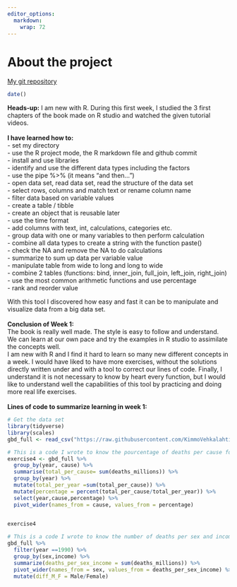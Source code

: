 ```yaml
---
editor_options: 
  markdown: 
    wrap: 72
---
```


# About the project

[My git repository](https://github.com/margot-dbz/IODS-project)

```r
date()
```

**Heads-up:** I am new with R. During this first week, I studied the 3
first chapters of the book made on R studio and watched the given
tutorial videos.\
\
**I have learned how to:**\
- set my directory\
- use the R project mode, the R markdown file and github commit\
- install and use libraries\
- identify and use the different data types including the factors \
- use the pipe %\>% (it means "and then...") \
- open data set, read data set, read the structure of the data set \
- select rows, columns and match text or rename column name\
- filter data based on variable values\
- create a table / tibble \
- create an object that is reusable later\
- use the time format\
- add columns with text, int, calculations, categories etc.\
- group data with one or many variables to then perform calculation\
- combine all data types to create a string with the function paste()\
- check the NA and remove the NA to do calculations \
- summarize to sum up data per variable value\
- manipulate table from wide to long and long to wide\
- combine 2 tables (functions: bind, inner_join, full_join, left_join,
right_join)\
- use the most common arithmetic functions and use percentage\
- rank and reorder value

With this tool I discovered how easy and fast it can be to manipulate
and visualize data from a big data set.\
\
**Conclusion of Week 1:\
**The book is really well made. The style is easy to follow and
understand. We can learn at our own pace and try the examples in R
studio to assimilate the concepts well.\
I am new with R and I find it hard to learn so many new different
concepts in a week. I would have liked to have more exercises, without
the solutions directly written under and with a tool to correct our
lines of code. Finally, I understand it is not necessary to know by
heart every function, but I would like to understand well the
capabilities of this tool by practicing and doing more real life
exercises.\
\
**Lines of code to summarize learning in week 1:**

```r

# Get the data set
library(tidyverse)
library(scales)
gbd_full <- read_csv("https://raw.githubusercontent.com/KimmoVehkalahti/RHDS/master/data/global_burden_disease_cause-year-sex-income.csv")

# This is a code I wrote to know the pourcentage of deaths per cause for each year.
exercise4 <- gbd_full %>% 
  group_by(year, cause) %>% 
  summarise(total_per_cause= sum(deaths_millions)) %>% 
  group_by(year) %>% 
  mutate(total_per_year =sum(total_per_cause)) %>% 
  mutate(percentage = percent(total_per_cause/total_per_year)) %>% 
  select(year,cause,percentage) %>% 
  pivot_wider(names_from = cause, values_from = percentage)
  

exercise4

# This is a code I wrote to know the number of deaths per sex and income and see the ratio Male / Female for each income type.
gbd_full %>% 
  filter(year ==1990) %>% 
  group_by(sex,income) %>% 
  summarize(deaths_per_sex_income = sum(deaths_millions)) %>% 
  pivot_wider(names_from = sex, values_from = deaths_per_sex_income) %>% 
  mutate(diff_M_F = Male/Female)

```
